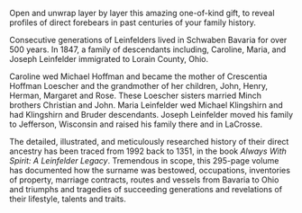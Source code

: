
<img class="_idGenObjectAttribute-1" src="/assets/red-christmas-parcel-sm.png" alt="" />

<p class="caption">
Open and unwrap layer by layer this amazing one-of-kind gift, to reveal
profiles of direct forebears in past centuries of your family history.
</p>

Consecutive generations of Leinfelders lived in Schwaben Bavaria for over 500
years. In 1847, a family of descendants including, Caroline, Maria, and Joseph
Leinfelder immigrated to Lorain County, Ohio.

Caroline wed Michael Hoffman and became the mother of Crescentia Hoffman
Loescher and the grandmother of her children, John, Henry, Herman, Margaret and
Rose.  These Loescher sisters married Minch brothers Christian and John.  Maria
Leinfelder wed Michael Klingshirn and had Klingshirn and Bruder descendants.
Joseph Leinfelder moved his family to Jefferson, Wisconsin and raised his
family there and in LaCrosse.

The detailed, illustrated, and meticulously researched history of their direct
ancestry has been traced from 1992 back to 1351, in the book *Always With
Spirit: A Leinfelder Legacy*.  Tremendous in scope, this 295-page volume has
documented how the surname was bestowed, occupations, inventories of property,
marriage contracts, routes and vessels from Bavaria to Ohio and triumphs and
tragedies of succeeding generations and revelations of their lifestyle, talents
and traits.

